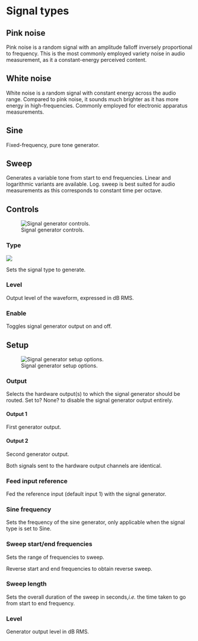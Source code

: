 # Signal types {#sec-signal-generator-types}

## Pink noise
Pink noise is a random signal with an amplitude falloff inversely proportional to frequency.
This is the most commonly employed variety noise in audio measurement, as it a constant-energy perceived content.

## White noise
White noise is a random signal with constant energy across the audio range.
Compared to pink noise, it sounds much brighter as it has more energy in high-frequencies.
Commonly employed for electronic apparatus measurements.

## Sine
Fixed-frequency, pure tone generator.

## Sweep
Generates a variable tone from start to end frequencies.
Linear and logarithmic variants are available.
Log. sweep is best suited for audio measurements as this corresponds to constant time per octave.

<!-- LIVEVERSIONS-->

## Controls
![Signal generator controls.](https://media.githubusercontent.com/media/FLUX-SE/doc_images/main/Analyzer/SignalGenerator/Main.png)

### Type
![](https://media.githubusercontent.com/media/FLUX-SE/doc_images/main/Analyzer/SignalGenerator/NoiseType.png)

Sets the signal type to generate.

### Level
Output level of the waveform, expressed in dB RMS.

### Enable
Toggles signal generator output on and off.

<!-- LIVEVERSIONS-->

## Setup
![Signal generator setup options.](https://media.githubusercontent.com/media/FLUX-SE/doc_images/main/Analyzer/SignalGenerator/Setup.png)

### Output
Selects the hardware output(s) to which the signal generator should be routed.
Set to? None? to disable the signal generator output entirely.

#### Output 1
First generator output.

#### Output 2
Second generator output.

:::{.callout-note}
Both signals sent to the hardware output channels are identical.
:::

### Feed input reference
Fed the reference input (default input 1) with the signal generator. 

### Sine frequency
Sets the frequency of the sine generator, only applicable when the signal type is set to Sine.

### Sweep start/end frequencies

Sets the range of frequencies to sweep.

:::{.callout-note}
Reverse start and end frequencies to obtain reverse sweep.
:::

### Sweep length
Sets the overall duration of the sweep in seconds,<i>i.e.</i> the time taken to go from start to end frequency.

### Level
Generator output level in dB RMS.


<!-- LIVEVERSIONS-->
<!-- TODO: Update image - add Feed input reference -->
